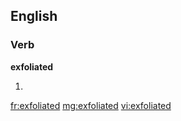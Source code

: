 ==English==

===Verb===
'''exfoliated'''

# {{past of|[[exfoliate]]}}

[[fr:exfoliated]]
[[mg:exfoliated]]
[[vi:exfoliated]]
